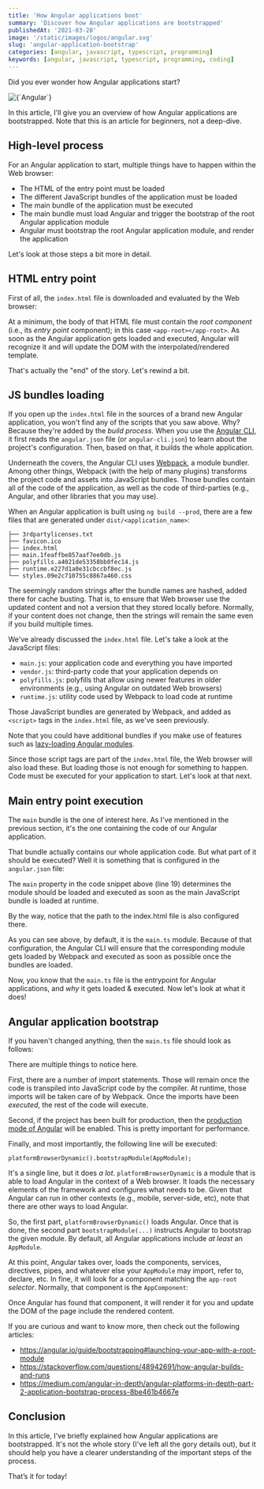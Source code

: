 ```yaml
---
title: 'How Angular applications boot'
summary: 'Discover how Angular applications are bootstrapped'
publishedAt: '2021-03-28'
image: '/static/images/logos/angular.svg'
slug: 'angular-application-bootstrap'
categories: [angular, javascript, typescript, programming]
keywords: [angular, javascript, typescript, programming, coding]
---
```


Did you ever wonder how Angular applications start?

<BlogPostCenteredContent>
  <Image
    alt={`Angular`}
    src={`/static/images/logos/angular.svg`}
    width={400}
    height={400}
    priority
  />
</BlogPostCenteredContent>

In this article, I'll give you an overview of how Angular applications are bootstrapped. Note that this is an article for beginners, not a deep-dive.

## High-level process

For an Angular application to start, multiple things have to happen within the Web browser:

- The HTML of the entry point must be loaded
- The different JavaScript bundles of the application must be loaded
- The main bundle of the application must be executed
- The main bundle must load Angular and trigger the bootstrap of the root Angular application module
- Angular must bootstrap the root Angular application module, and render the application

Let's look at those steps a bit more in detail.

## HTML entry point

First of all, the `index.html` file is downloaded and evaluated by the Web browser:

<Gist gistLink="dsebastien/860fbeb464d6d78f185df8ddda535338" />

At a minimum, the body of that HTML file must contain the _root component_ (i.e., its _entry point_ component); in this case `<app-root></app-root>`. As soon as the Angular application gets loaded and executed, Angular will recognize it and will update the DOM with the interpolated/rendered template.

That's actually the "end" of the story. Let's rewind a bit.

## JS bundles loading

If you open up the `index.html` file in the sources of a brand new Angular application, you won't find any of the scripts that you saw above. Why? Because they're added by the _build process_. When you use the [Angular CLI](https://cli.angular.io), it first reads the `angular.json` file (or `angular-cli.json`) to learn about the project's configuration. Then, based on that, it builds the whole application.

Underneath the covers, the Angular CLI uses [Webpack](https://webpack.js.org), a module bundler. Among other things, Webpack (with the help of many plugins) transforms the project code and assets into JavaScript bundles. Those bundles contain all of the code of the application, as well as the code of third-parties (e.g., Angular, and other libraries that you may use).

When an Angular application is built using `ng build --prod`, there are a few files that are generated under `dist/<application_name>`:

```
├── 3rdpartylicenses.txt
├── favicon.ico
├── index.html
├── main.1feaffbe857aaf7ee0db.js
├── polyfills.a4021de53358bb0fec14.js
├── runtime.e227d1a0e31cbccbf8ec.js
└── styles.09e2c710755c8867a460.css
```

<BlogPostTip>
  The seemingly random strings after the bundle names are hashed, added there
  for cache busting. That is, to ensure that Web browser use the updated content
  and not a version that they stored locally before. Normally, if your content
  does not change, then the strings will remain the same even if you build
  multiple times.
</BlogPostTip>

We've already discussed the `index.html` file. Let's take a look at the JavaScript files:

- `main.js`: your application code and everything you have imported
- `vendor.js`: third-party code that your application depends on
- `polyfills.js`: polyfills that allow using newer features in older environments (e.g., using Angular on outdated Web browsers)
- `runtime.js`: utility code used by Webpack to load code at runtime

Those JavaScript bundles are generated by Webpack, and added as `<script>` tags in the `index.html` file, as we've seen previously.

Note that you could have additional bundles if you make use of features such as [lazy-loading Angular modules](https://angular.io/guide/lazy-loading-ngmodules).

Since those script tags are part of the `index.html` file, the Web browser will also load these. But loading those is not enough for something to happen. Code must be executed for your application to start. Let's look at that next.

## Main entry point execution

The `main` bundle is the one of interest here. As I've mentioned in the previous section, it's the one containing the code of our Angular application.

That bundle actually contains our whole application code. But what part of it should be executed? Well it is something that is configured in the `angular.json` file:

<Gist gistLink="dsebastien/c0d0b9e5bde8c436162206d5f94a0b9b" />

The `main` property in the code snippet above (line 19) determines the module should be loaded and executed as soon as the main JavaScript bundle is loaded at runtime.

<BlogPostTip>
  By the way, notice that the path to the index.html file is also configured
  there.
</BlogPostTip>

As you can see above, by default, it is the `main.ts` module. Because of that configuration, the Angular CLI will ensure that the corresponding module gets loaded by Webpack and executed as soon as possible once the bundles are loaded.

Now, you know that the `main.ts` file is the entrypoint for Angular applications, and _why_ it gets loaded & executed. Now let's look at what it does!

## Angular application bootstrap

If you haven't changed anything, then the `main.ts` file should look as follows:

<Gist gistLink="dsebastien/521f7a468bcb05662d1bac86886eb149" />

There are multiple things to notice here.

First, there are a number of import statements. Those will remain once the code is transpiled into JavaScript code by the compiler. At runtime, those imports will be taken care of by Webpack. Once the imports have been _executed_, the rest of the code will execute.

Second, if the project has been built for production, then the [production mode of Angular](https://angular.io/api/core/enableProdMode) will be enabled. This is pretty important for performance.

Finally, and most importantly, the following line will be executed:

```
platformBrowserDynamic().bootstrapModule(AppModule);
```

It's a single line, but it does _a lot_. `platformBrowserDynamic` is a module that is able to load Angular in the context of a Web browser. It loads the necessary elements of the framework and configures what needs to be. Given that Angular can run in other contexts (e.g., mobile, server-side, etc), note that there are other ways to load Angular.

So, the first part, `platformBrowserDynamic()` loads Angular. Once that is done, the second part `bootstrapModule(...)` instructs Angular to bootstrap the given module. By default, all Angular applications include _at least_ an `AppModule`.

At this point, Angular takes over, loads the components, services, directives, pipes, and whatever else your `AppModule` may import, refer to, declare, etc. In fine, it will look for a component matching the `app-root` _selector_. Normally, that component is the `AppComponent`:

<Gist gistLink="dsebastien/91eceb327732bbd42a54f3cbf5a73b30" />

Once Angular has found that component, it will render it for you and update the DOM of the page include the rendered content.

If you are curious and want to know more, then check out the following articles:

* https://angular.io/guide/bootstrapping#launching-your-app-with-a-root-module
* https://stackoverflow.com/questions/48942691/how-angular-builds-and-runs
* https://medium.com/angular-in-depth/angular-platforms-in-depth-part-2-application-bootstrap-process-8be461b4667e

## Conclusion

In this article, I've briefly explained how Angular applications are bootstrapped. It's not the whole story (I've left all the gory details out), but it should help you have a clearer understanding of the important steps of the process.

That’s it for today!

<BlogPostSignature />

